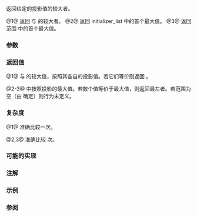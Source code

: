{{cpp/ranges/title|max}}
{{cpp/algorithm/ranges/navbar}}
{{dcl begin}}
{{dcl header|algorithm}}
{{dcl h|调用签名}}
{{dcl|num=1|since=c++20|1=
template&lt; class T, class Proj = std::identity,
          std::indirect_strict_weak_order&lt;
              std::projected&lt;const T*, Proj&gt;&gt; Comp = ranges::less &gt;
constexpr const T&amp;
    max( const T&amp; a, const T&amp; b, Comp comp = {}, Proj proj = {} );
}}
{{dcl|num=2|since=c++20|1=
template&lt; std::copyable T, class Proj = std::identity,
          std::indirect_strict_weak_order&lt;
              std::projected&lt;const T*, Proj&gt;&gt; Comp = ranges::less &gt;
constexpr T
    max( std::initializer_list&lt;T&gt; r, Comp comp = {}, Proj proj = {} );
}}
{{dcl|num=3|since=c++20|1=
template&lt; ranges::input_range R, class Proj = std::identity,
          std::indirect_strict_weak_order&lt;
              std::projected&lt;ranges::iterator_t&lt;R&gt;, Proj&gt;&gt; Comp = ranges::less &gt;
requires std::indirectly_copyable_storable&lt;ranges::iterator_t&lt;R&gt;,
                                           ranges::range_value_t&lt;R&gt;*&gt;
constexpr ranges::range_value_t&lt;R&gt;
    max( R&amp;&amp; r, Comp comp = {}, Proj proj = {} );
}}
{{dcl end}}

返回给定的投影值的较大者。

@1@ 返回 {{c|a}} 与 {{c|b}} 的较大者。
@2@ 返回 initializer_list {{c|r}} 中的首个最大值。
@3@ 返回范围 {{c|r}} 中的首个最大值。

{{cpp/ranges/niebloid}}

===参数===
{{par begin}}
{{par | a, b  | 要比较的值}}
{{par | r     | 要比较的值的范围}}
{{par | comp  | 应用到投影后元素的比较}}
{{par | proj  | 应用到元素的投影}}
{{par end}}

===返回值===
@1@ {{c|a}} 与 {{c|b}} 的较大值，按照其各自的投影值。若它们等价则返回 {{c|a}}。

@2-3@ {{c|r}} 中按照投影的最大值。若数个值等价于最大值，则返回最左者。若范围为空（由 {{c|ranges::distance(r)}} 确定）则行为未定义。

===复杂度===
@1@ 准确比较一次。

@2,3@ 准确比较 {{c|ranges::distance(r) - 1}} 次。

===可能的实现===
{{eq fun
|1=
struct max_fn
{
    template&lt;class T, class Proj = std::identity,
             std::indirect_strict_weak_order&lt;
                 std::projected&lt;const T*, Proj&gt;&gt; Comp = ranges::less&gt;
    constexpr
    const T&amp; operator()(const T&amp; a, const T&amp; b, Comp comp = {}, Proj proj = {}) const
    {
        return std::invoke(comp, std::invoke(proj, a), std::invoke(proj, b)) ? b : a;
    }

    template&lt;std::copyable T, class Proj = std::identity,
             std::indirect_strict_weak_order&lt;
                 std::projected&lt;const T*, Proj&gt;&gt; Comp = ranges::less&gt;
    constexpr
    T operator()(std::initializer_list&lt;T&gt; r, Comp comp = {}, Proj proj = {}) const
    {
        return *ranges::max_element(r, std::ref(comp), std::ref(proj));
    }

    template&lt;ranges::input_range R, class Proj = std::identity,
             std::indirect_strict_weak_order&lt;
                  std::projected&lt;ranges::iterator_t&lt;R&gt;, Proj&gt;&gt; Comp = ranges::less&gt;
    requires std::indirectly_copyable_storable&lt;ranges::iterator_t&lt;R&gt;,
                                               ranges::range_value_t&lt;R&gt;*&gt;
    constexpr
    ranges::range_value_t&lt;R&gt; operator()(R&amp;&amp; r, Comp comp = {}, Proj proj = {}) const
    {
        using V = ranges::range_value_t&lt;R&gt;;
        if constexpr (ranges::forward_range&lt;R&gt;)
            return
                static_cast&lt;V&gt;(*ranges::max_element(r, std::ref(comp), std::ref(proj)));
        else
        {
            auto i = ranges::begin(r);
            auto s = ranges::end(r);
            V m(*i);
            while (++i != s)
                if (std::invoke(comp, std::invoke(proj, m), std::invoke(proj, *i)))
                    m = *i;
            return m;
        }
    }
};

inline constexpr max_fn max;
}}

===注解===
{{cpp/algorithm/minmax_danger_note|ranges::max}}

===示例===
{{example
|code=
#include &lt;algorithm&gt;
#include &lt;iostream&gt;
#include &lt;string&gt;

static_assert(std::ranges::max({0B10, 0X10, 010, 10}) == 16); // 重载 (2)

int main()
{
    namespace ranges = std::ranges;
    using namespace std::string_view_literals;

    std::cout &lt;&lt; "larger of 1 and 9999: " &lt;&lt; ranges::max(1, 9999) &lt;&lt; '\n'
              &lt;&lt; "larger of 'a', and 'b': '" &lt;&lt; ranges::max('a', 'b') &lt;&lt; "'\n"
              &lt;&lt; "longest of \"foo\", \"bar\", and \"hello\": \""
              &lt;&lt; ranges::max({"foo"sv, "bar"sv, "hello"sv}, {},
                             &amp;std::string_view::size) &lt;&lt; "\"\n";
}
|output=
larger of 1 and 9999: 9999
larger of 'a', and 'b': 'b'
longest of "foo", "bar", and "hello": "hello"
}}

===参阅===
{{dsc begin}}
{{dsc inc | cpp/algorithm/ranges/dsc min}}
{{dsc inc | cpp/algorithm/ranges/dsc minmax}}
{{dsc inc | cpp/algorithm/ranges/dsc max_element}}
{{dsc inc | cpp/algorithm/ranges/dsc clamp}}
{{dsc inc | cpp/algorithm/dsc max}}
{{dsc end}}

{{langlinks|de|en|fr|it|ja|pt|ru|zh}}